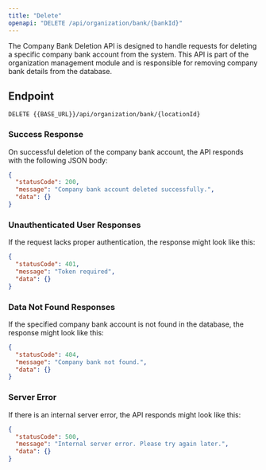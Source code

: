 ---
title: "Delete"
openapi: "DELETE /api/organization/bank/{bankId}"
---

The Company Bank Deletion API is designed to handle requests for deleting a specific company bank account from the system. This API is part of the organization management module and is responsible for removing company bank details from the database.

## Endpoint

`DELETE {{BASE_URL}}/api/organization/bank/{locationId}`

### Success Response

On successful deletion of the company bank account, the API responds with the following JSON body:

```json
{
  "statusCode": 200,
  "message": "Company bank account deleted successfully.",
  "data": {}
}
```

### Unauthenticated User Responses

If the request lacks proper authentication, the response might look like this:

```json
{
  "statusCode": 401,
  "message": "Token required",
  "data": {}
}
```

### Data Not Found Responses

If the specified company bank account is not found in the database, the response might look like this:

```json
{
  "statusCode": 404,
  "message": "Company bank not found.",
  "data": {}
}
```

### Server Error

If there is an internal server error, the API responds might look like this:

```json
{
  "statusCode": 500,
  "message": "Internal server error. Please try again later.",
  "data": {}
}
```
